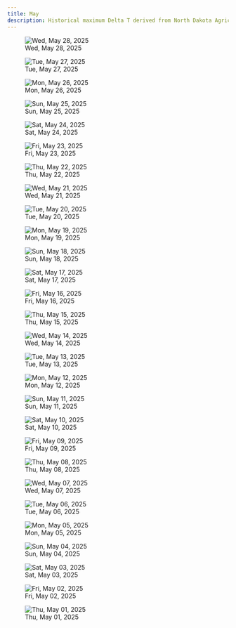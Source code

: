 ```yaml
---
title: May
description: Historical maximum Delta T derived from North Dakota Agricultural Weather Network hourly data, which is available at [NDAWN.org](https://ndawn.ndsu.nodak.edu/current.html)
---
```


::: {layout-ncol=3}
![Wed, May 28, 2025](images/historical-delta-t-2025-05-28.png){.lightbox group="gallery" fig-alt="historical-delta-t-2025-05-28"}

![Tue, May 27, 2025](images/historical-delta-t-2025-05-27.png){.lightbox group="gallery" fig-alt="historical-delta-t-2025-05-27"}

![Mon, May 26, 2025](images/historical-delta-t-2025-05-26.png){.lightbox group="gallery" fig-alt="historical-delta-t-2025-05-26"}

![Sun, May 25, 2025](images/historical-delta-t-2025-05-25.png){.lightbox group="gallery" fig-alt="historical-delta-t-2025-05-25"}

![Sat, May 24, 2025](images/historical-delta-t-2025-05-24.png){.lightbox group="gallery" fig-alt="historical-delta-t-2025-05-24"}

![Fri, May 23, 2025](images/historical-delta-t-2025-05-23.png){.lightbox group="gallery" fig-alt="historical-delta-t-2025-05-23"}

![Thu, May 22, 2025](images/historical-delta-t-2025-05-22.png){.lightbox group="gallery" fig-alt="historical-delta-t-2025-05-22"}

![Wed, May 21, 2025](images/historical-delta-t-2025-05-21.png){.lightbox group="gallery" fig-alt="historical-delta-t-2025-05-21"}

![Tue, May 20, 2025](images/historical-delta-t-2025-05-20.png){.lightbox group="gallery" fig-alt="historical-delta-t-2025-05-20"}

![Mon, May 19, 2025](images/historical-delta-t-2025-05-19.png){.lightbox group="gallery" fig-alt="historical-delta-t-2025-05-19"}

![Sun, May 18, 2025](images/historical-delta-t-2025-05-18.png){.lightbox group="gallery" fig-alt="historical-delta-t-2025-05-18"}

![Sat, May 17, 2025](images/historical-delta-t-2025-05-17.png){.lightbox group="gallery" fig-alt="historical-delta-t-2025-05-17"}

![Fri, May 16, 2025](images/historical-delta-t-2025-05-16.png){.lightbox group="gallery" fig-alt="historical-delta-t-2025-05-16"}

![Thu, May 15, 2025](images/historical-delta-t-2025-05-15.png){.lightbox group="gallery" fig-alt="historical-delta-t-2025-05-15"}

![Wed, May 14, 2025](images/historical-delta-t-2025-05-14.png){.lightbox group="gallery" fig-alt="historical-delta-t-2025-05-14"}

![Tue, May 13, 2025](images/historical-delta-t-2025-05-13.png){.lightbox group="gallery" fig-alt="historical-delta-t-2025-05-13"}

![Mon, May 12, 2025](images/historical-delta-t-2025-05-12.png){.lightbox group="gallery" fig-alt="historical-delta-t-2025-05-12"}

![Sun, May 11, 2025](images/historical-delta-t-2025-05-11.png){.lightbox group="gallery" fig-alt="historical-delta-t-2025-05-11"}

![Sat, May 10, 2025](images/historical-delta-t-2025-05-10.png){.lightbox group="gallery" fig-alt="historical-delta-t-2025-05-10"}

![Fri, May 09, 2025](images/historical-delta-t-2025-05-09.png){.lightbox group="gallery" fig-alt="historical-delta-t-2025-05-09"}

![Thu, May 08, 2025](images/historical-delta-t-2025-05-08.png){.lightbox group="gallery" fig-alt="historical-delta-t-2025-05-08"}

![Wed, May 07, 2025](images/historical-delta-t-2025-05-07.png){.lightbox group="gallery" fig-alt="historical-delta-t-2025-05-07"}

![Tue, May 06, 2025](images/historical-delta-t-2025-05-06.png){.lightbox group="gallery" fig-alt="historical-delta-t-2025-05-06"}

![Mon, May 05, 2025](images/historical-delta-t-2025-05-05.png){.lightbox group="gallery" fig-alt="historical-delta-t-2025-05-05"}

![Sun, May 04, 2025](images/historical-delta-t-2025-05-04.png){.lightbox group="gallery" fig-alt="historical-delta-t-2025-05-04"}

![Sat, May 03, 2025](images/historical-delta-t-2025-05-03.png){.lightbox group="gallery" fig-alt="historical-delta-t-2025-05-03"}

![Fri, May 02, 2025](images/historical-delta-t-2025-05-02.png){.lightbox group="gallery" fig-alt="historical-delta-t-2025-05-02"}

![Thu, May 01, 2025](images/historical-delta-t-2025-05-01.png){.lightbox group="gallery" fig-alt="historical-delta-t-2025-05-01"}
:::
